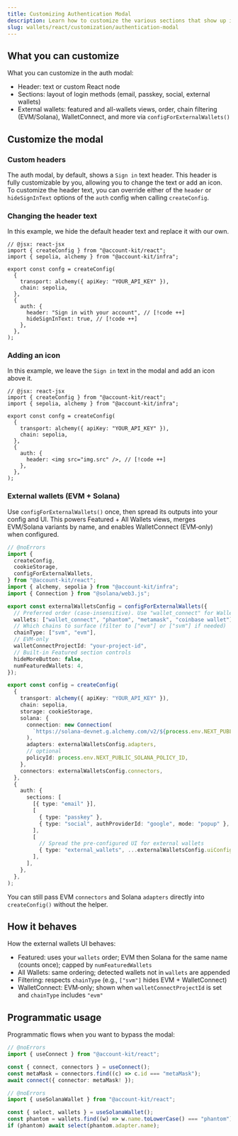 ```yaml
---
title: Customizing Authentication Modal
description: Learn how to customize the various sections that show up in your auth modal
slug: wallets/react/customization/authentication-modal
---
```


## What you can customize

What you can customize in the auth modal:

- Header: text or custom React node
- Sections: layout of login methods (email, passkey, social, external wallets)
- External wallets: featured and all-wallets views, order, chain filtering (EVM/Solana), WalletConnect, and more via `configForExternalWallets()`

## Customize the modal

### Custom headers

The auth modal, by default, shows a `Sign in` text header. This header is fully customizable by you, allowing you to change the text or add an icon.
To customize the header text, you can override either of the `header` or `hideSignInText` options of the `auth` config when calling `createConfig`.

### Changing the header text

In this example, we hide the default header text and replace it with our own.

```tsx twoslash
// @jsx: react-jsx
import { createConfig } from "@account-kit/react";
import { sepolia, alchemy } from "@account-kit/infra";

export const confg = createConfig(
  {
    transport: alchemy({ apiKey: "YOUR_API_KEY" }),
    chain: sepolia,
  },
  {
    auth: {
      header: "Sign in with your account", // [!code ++]
      hideSignInText: true, // [!code ++]
    },
  },
);
```

### Adding an icon

In this example, we leave the `Sign in` text in the modal and add an icon above it.

```tsx twoslash
// @jsx: react-jsx
import { createConfig } from "@account-kit/react";
import { sepolia, alchemy } from "@account-kit/infra";

export const confg = createConfig(
  {
    transport: alchemy({ apiKey: "YOUR_API_KEY" }),
    chain: sepolia,
  },
  {
    auth: {
      header: <img src="img.src" />, // [!code ++]
    },
  },
);
```

### External wallets (EVM + Solana)

Use `configForExternalWallets()` once, then spread its outputs into your config and UI. This powers Featured + All Wallets views, merges EVM/Solana variants by name, and enables WalletConnect (EVM‑only) when configured.

```ts twoslash
// @noErrors
import {
  createConfig,
  cookieStorage,
  configForExternalWallets,
} from "@account-kit/react";
import { alchemy, sepolia } from "@account-kit/infra";
import { Connection } from "@solana/web3.js";

export const externalWalletsConfig = configForExternalWallets({
  // Preferred order (case-insensitive). Use "wallet_connect" for WalletConnect.
  wallets: ["wallet_connect", "phantom", "metamask", "coinbase wallet"],
  // Which chains to surface (filter to ["evm"] or ["svm"] if needed)
  chainType: ["svm", "evm"],
  // EVM-only
  walletConnectProjectId: "your-project-id",
  // Built-in Featured section controls
  hideMoreButton: false,
  numFeaturedWallets: 4,
});

export const config = createConfig(
  {
    transport: alchemy({ apiKey: "YOUR_API_KEY" }),
    chain: sepolia,
    storage: cookieStorage,
    solana: {
      connection: new Connection(
        `https://solana-devnet.g.alchemy.com/v2/${process.env.NEXT_PUBLIC_ALCHEMY_API_KEY}`,
      ),
      adapters: externalWalletsConfig.adapters,
      // optional
      policyId: process.env.NEXT_PUBLIC_SOLANA_POLICY_ID,
    },
    connectors: externalWalletsConfig.connectors,
  },
  {
    auth: {
      sections: [
        [{ type: "email" }],
        [
          { type: "passkey" },
          { type: "social", authProviderId: "google", mode: "popup" },
        ],
        [
          // Spread the pre-configured UI for external wallets
          { type: "external_wallets", ...externalWalletsConfig.uiConfig },
        ],
      ],
    },
  },
);
```

You can still pass EVM `connectors` and Solana `adapters` directly into `createConfig()` without the helper.

## How it behaves

How the external wallets UI behaves:

- Featured: uses your `wallets` order; EVM then Solana for the same name (counts once); capped by `numFeaturedWallets`
- All Wallets: same ordering; detected wallets not in `wallets` are appended
- Filtering: respects `chainType` (e.g., `["svm"]` hides EVM + WalletConnect)
- WalletConnect: EVM‑only; shown when `walletConnectProjectId` is set and `chainType` includes `"evm"`

## Programmatic usage

Programmatic flows when you want to bypass the modal:

```ts twoslash
// @noErrors
import { useConnect } from "@account-kit/react";

const { connect, connectors } = useConnect();
const metaMask = connectors.find((c) => c.id === "metaMask");
await connect({ connector: metaMask! });
```

```ts twoslash
// @noErrors
import { useSolanaWallet } from "@account-kit/react";

const { select, wallets } = useSolanaWallet();
const phantom = wallets.find((w) => w.name.toLowerCase() === "phantom");
if (phantom) await select(phantom.adapter.name);
```
